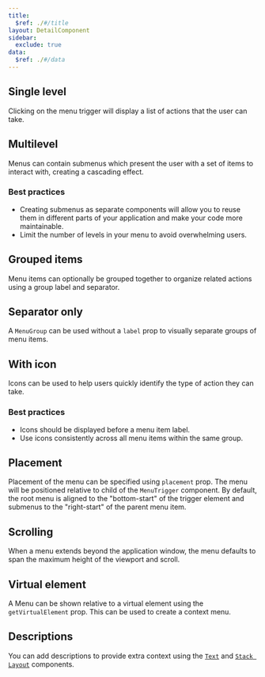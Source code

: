 ```yaml
---
title:
  $ref: ./#/title
layout: DetailComponent
sidebar:
  exclude: true
data:
  $ref: ./#/data
---
```


## Single level

Clicking on the menu trigger will display a list of actions that the user can take.

<LivePreview componentName="menu" exampleName="SingleLevel" />

## Multilevel

Menus can contain submenus which present the user with a set of items to interact with, creating a cascading effect.

### Best practices

- Creating submenus as separate components will allow you to reuse them in different parts of your application and make your code more maintainable.
- Limit the number of levels in your menu to avoid overwhelming users.

<LivePreview componentName="menu" exampleName="Multilevel" />

## Grouped items

Menu items can optionally be grouped together to organize related actions using a group label and separator.

<LivePreview componentName="menu" exampleName="GroupedItems" />

## Separator only

A `MenuGroup` can be used without a `label` prop to visually separate groups of menu items.

<LivePreview componentName="menu" exampleName="SeparatorOnly" />

## With icon

Icons can be used to help users quickly identify the type of action they can take.

### Best practices

- Icons should be displayed before a menu item label.
- Use icons consistently across all menu items within the same group.

<LivePreview componentName="menu" exampleName="WithIcon" />

## Placement

Placement of the menu can be specified using `placement` prop. The menu will be positioned relative to child of the `MenuTrigger` component.
By default, the root menu is aligned to the "bottom-start" of the trigger element and submenus to the "right-start" of the parent menu item.

<LivePreview componentName="menu" exampleName="Placement" />

## Scrolling

When a menu extends beyond the application window, the menu defaults to span the maximum height of the viewport and scroll.

<LivePreview componentName="menu" exampleName="Scrolling" />

## Virtual element

A Menu can be shown relative to a virtual element using the `getVirtualElement` prop. This can be used to create a context menu.

<LivePreview componentName="menu" exampleName="VirtualElement" />

## Descriptions

You can add descriptions to provide extra context using the [`Text`](../text) and [`Stack Layout`](../stack-layout) components.

<LivePreview componentName="menu" exampleName="Descriptions" />
